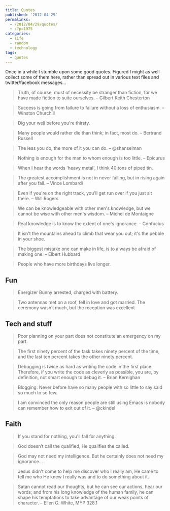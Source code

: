 ---
title: Quotes
published: '2012-04-29'
permalinks:
  - /2012/04/29/quotes/
  - /?p=1975
categories:
  - life
  - random
  - technology
tags:
  - quotes
---

Once in a while I stumble upon some good quotes. Figured I might as well collect some of them here, rather than spread out in various text files and twitter/facebook messages...

> Truth, of course, must of necessity be stranger than fiction, for we have made
> fiction to suite ourselves. – Gilbert Keith Chesterton

> Success is going from failure to failure without a loss of enthusiasm. –
> Winston Churchill

> Dig your well before you're thirsty.

> Many people would rather die than think; in fact, most do. – Bertrand Russell

> The less you do, the more of it you can do. – @shanselman

> Nothing is enough for the man to whom enough is too little. – Epicurus

> When I hear the words 'heavy metal', I think 40 tons of piped﻿ tin.

> The greatest accomplishment is not in never falling, but in rising again after
> you fall. – Vince Lombardi

> Even if you're on the right track, you'll get run over if you just sit there.
> – Will Rogers

> We can be knowledgeable with other men's knowledge, but we cannot be wise with
> other men's wisdom. – Michel de Montaigne

> Real knowledge is to know the extent of one's ignorance. – Confucius

> It isn't the mountains ahead to climb that wear you out; it's the pebble in
> your shoe.

> The biggest mistake one can make in life, is to always be afraid of making
> one. – Elbert Hubbard

> People who have more birthdays live longer.

## Fun

> Energizer Bunny arrested, charged with battery.

> Two antennas met on a roof, fell in love and got married. The ceremony wasn’t
> much, but the reception was excellent

## Tech and stuff

> Poor planning on your part does not constitute an emergency on my part.

> The first ninety percent of the task takes ninety percent of the time, and the
> last ten percent takes the other ninety percent.

> Debugging is twice as hard as writing the code in the first place. Therefore,
> if you write the code as cleverly as possible, you are, by definition, not
> smart enough to debug it. – Brian Kernighan

> Blogging: Never before have so many people with so little to say said so much
> to so few.

> I am convinced the only reason people are still using Emacs is nobody can
> remember how to exit out of it. – @ckindel

## Faith

> If you stand for nothing, you'll fall for anything.

> God doesn’t call the qualified, He qualifies the called.

> God may not need my intelligence. But he certainly does not need my
> ignorance...

> Jesus didn't come to help me discover who I really am, He came to tell me who
> He knew I really was and to do something about it.

> Satan cannot read our thoughts, but he can see our actions, hear our words;
> and from his long knowledge of the human family, he can shape his temptations
> to take advantage of our weak points of character. – Ellen G. White, MYP 328.1

